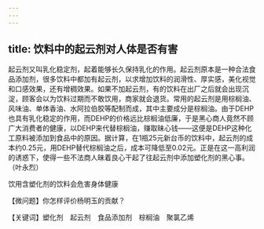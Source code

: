 ```yaml
---
---
---
```

title: 饮料中的起云剂对人体是否有害
---




起云剂又叫乳化稳定剂，起着能够长久保持乳化的作用。起云剂原本是一种合法食品添加剂，很多饮料中都加有起云剂，以求增加饮料的润滑性、厚实感，美化视觉和口感效果，还有增稠效果。如果不加起云剂，有的饮料在出厂之后就会出现沉淀，顾客会以为饮料过期而不敢饮用，商家就会退货。常用的起云剂是用棕榈油、风味油、单体香油、水阿拉伯胶等配制而成，其中主要成分是棕榈油。由于DEHP也具有乳化稳定的作用，而DEHP的价格远比棕榈油低廉，于是黑心商人竟然不顾广大消费者的健康，以DEHP来代替棕榈油，赚取昧心钱——这便是DEHP这种化工原料被添加到食品中的原因。据计算，在1瓶25元新台币的饮料中，起云剂的成本约0.25元，用DEHP替代棕榈油之后，成本可降低至0.02元。正是在这一高利润的诱惑下，使得一些不法商人昧着良心干起了往起云剂中添加塑化剂的黑心事。（叶永烈）

饮用含塑化剂的饮料会危害身体健康





【微问题】你怎样评价杨明玉的贡献？

【关键词】塑化剂　起云剂　食品添加剂　棕榈油　聚氯乙烯